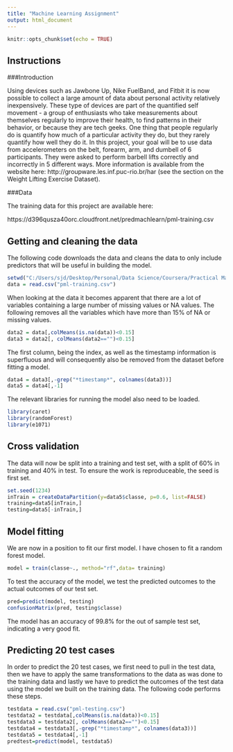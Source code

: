 ---
title: "Machine Learning Assignment"
output: html_document
---

```{r setup, include=FALSE}
knitr::opts_chunk$set(echo = TRUE)
```

## Instructions

###Introduction

Using devices such as Jawbone Up, Nike FuelBand, and Fitbit it is now possible to collect a large amount of data about personal activity relatively inexpensively. These type of devices are part of the quantified self movement - a group of enthusiasts who take measurements about themselves regularly to improve their health, to find patterns in their behavior, or because they are tech geeks. One thing that people regularly do is quantify how much of a particular activity they do, but they rarely quantify how well they do it. In this project, your goal will be to use data from accelerometers on the belt, forearm, arm, and dumbell of 6 participants. They were asked to perform barbell lifts correctly and incorrectly in 5 different ways. More information is available from the website here: http://groupware.les.inf.puc-rio.br/har (see the section on the Weight Lifting Exercise Dataset).

###Data

The training data for this project are available here:

https://d396qusza40orc.cloudfront.net/predmachlearn/pml-training.csv


## Getting and cleaning the data

The following code downloads the data and cleans the data to only include predictors that will be useful in building the model.

```{r data}
setwd("C:/Users/sjd/Desktop/Personal/Data Science/Coursera/Practical Machine Learning/")
data = read.csv("pml-training.csv")

```

When looking at the data it becomes apparent that there are a lot of variables containing a large number of missing values or NA values. The following removes all the variables which have more than 15% of NA or missing values.

```{r data2}
data2 = data[,colMeans(is.na(data))<0.15]
data3 = data2[, colMeans(data2=="")<0.15]

```

The first column, being the index, as well as the timestamp information is superfluous and will consequently also be removed from the dataset before fitting a model.

```{r data3}
data4 = data3[,-grep("*timestamp*", colnames(data3))]
data5 = data4[,-1]

```

The relevant libraries for running the model also need to be loaded.

```{r data4}
library(caret)
library(randomForest)
library(e1071)
```


## Cross validation

The data will now be split into a training and test set, with a split of 60% in training and 40% in test. To ensure the work is reproduceable, the seed is first set.

```{r data5}
set.seed(1234)
inTrain = createDataPartition(y=data5$classe, p=0.6, list=FALSE)
training=data5[inTrain,]
testing=data5[-inTrain,]

```

## Model fitting

We are now in a position to fit our first model. I have chosen to fit a random forest model.

```{r data6}

model = train(classe~., method="rf",data= training)

```

To test the accuracy of the model, we test the predicted outcomes to the actual outcomes of our test set.

```{r data7}
pred=predict(model, testing)
confusionMatrix(pred, testing$classe)

```

The model has an accuracy of 99.8% for the out of sample test set, indicating a very good fit.


## Predicting 20 test cases

In order to predict the 20 test cases, we first need to pull in the test data, then we have to apply the same transformations to the data as was done to the training data and lastly we have to predict the outcomes of the test data using the model we built on the training data. The following code performs these steps.

```{r data8}
testdata = read.csv("pml-testing.csv")
testdata2 = testdata[,colMeans(is.na(data))<0.15]
testdata3 = testdata2[, colMeans(data2=="")<0.15]
testdata4 = testdata3[,-grep("*timestamp*", colnames(data3))]
testdata5 = testdata4[,-1]
predtest=predict(model, testdata5)
```


